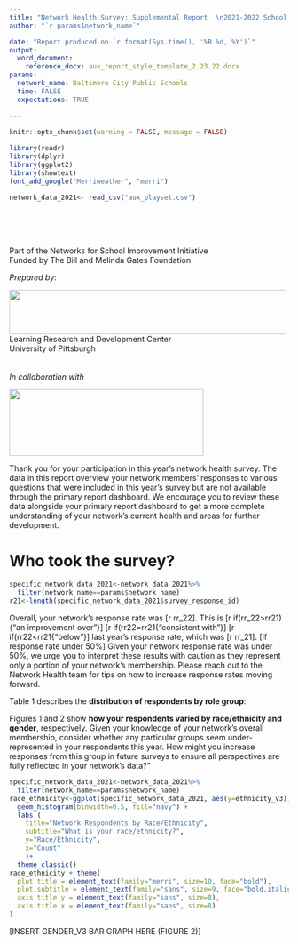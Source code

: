 ```yaml
---
title: "Network Health Survey: Supplemental Report  \n2021-2022 School Year"
author: "`r params$network_name`"

date: "Report produced on `r format(Sys.time(), '%B %d, %Y')`"
output: 
  word_document:
    reference_docx: aux_report_style_template_2.23.22.docx
params:
  network_name: Baltimore City Public Schools
  time: FALSE
  expectations: TRUE
  
---
```


```r
knitr::opts_chunk$set(warning = FALSE, message = FALSE) 
```

```r
library(readr)
library(dplyr)
library(ggplot2)
library(showtext)
font_add_google("Merriweather", "merri")

network_data_2021<- read_csv("aux_playset.csv")
```
\
\
\

:::{custom-style="CenterText"}
Part of the Networks for School Improvement Initiative\
Funded by The Bill and Melinda Gates Foundation
\

*Prepared by*:

![](pni_graphic.png){#id .class width=500px height=80px}
\
Learning Research and Development Center\
University of Pittsburgh\
\
\
*In collaboration with*

![](carnegie_graphic.png){#id .class width=350px height=120px}
:::

\newpage
Thank you for your participation in this year’s network health survey. The data in this report overview your network members’ responses to various questions that were included in this year’s survey but are not available through the primary report dashboard. We encourage you to review these data alongside your primary report dashboard to get a more complete understanding of your network’s current health and areas for further development.

# Who took the survey?

```r
specific_network_data_2021<-network_data_2021%>%
  filter(network_name==params$network_name)
r21<-length(specific_network_data_2021$survey_response_id)
```

Overall, your network’s response rate was [r rr_22]. This is [r if(rr_22>rr21){"an improvement over"}] [r if(rr22=rr21{"consistent with"}] [r if(rr22<rr21{"below"}] last year’s response rate, which was [r rr_21]. [If response rate under 50%] Given your network response rate was under 50%, we urge you to interpret these results with caution as they represent only a portion of your network’s membership. Please reach out to the Network Health team for tips on how to increase response rates moving forward.

Table 1 describes the **distribution of respondents by role group**:

Figures 1 and 2 show **how your respondents varied by race/ethnicity and gender**, respectively. Given your knowledge of your network’s overall membership, consider whether any particular groups seem under-represented in your respondents this year. How might you increase responses from this group in future surveys to ensure all perspectives are fully reflected in your network’s data?"

```r
specific_network_data_2021<-network_data_2021%>%
  filter(network_name==params$network_name)
race_ethnicity<-ggplot(specific_network_data_2021, aes(y=ethnicity_v3)) +
  geom_histogram(binwidth=0.5, fill="navy") +
  labs (
    title="Network Respondents by Race/Ethnicity",
    subtitle="What is your race/ethnicity?",
    y="Race/Ethnicity",
    x="Count"
    )+ 
  theme_classic()
race_ethnicity + theme(
  plot.title = element_text(family="merri", size=10, face="bold"),
  plot.subtitle = element_text(family="sans", size=9, face="bold.italic"),
  axis.title.y = element_text(family="sans", size=8),
  axis.title.x = element_text(family="sans", size=8)
)
```  

[INSERT GENDER_V3 BAR GRAPH HERE (FIGURE 2)]




